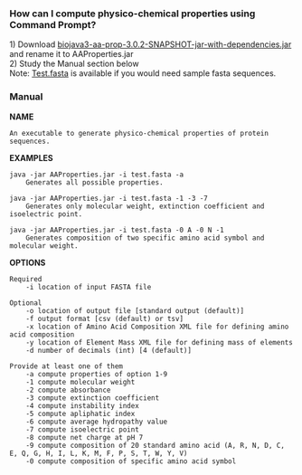 === How can I compute physico-chemical properties using Command Prompt? ===

1) Download [http://www.biojava.org/download/maven/org/biojava/biojava3-aa-prop/3.0.2-SNAPSHOT/biojava3-aa-prop-3.0.2-SNAPSHOT-jar-with-dependencies.jar biojava3-aa-prop-3.0.2-SNAPSHOT-jar-with-dependencies.jar] and rename it to AAProperties.jar<br>
2) Study the Manual section below<br>
Note: [[Test.fasta]] is available if you would need sample fasta sequences.

=== Manual ===
<b>NAME</b>
	<pre>An executable to generate physico-chemical properties of protein sequences.</pre>

<b>EXAMPLES</b>
	<pre>java -jar AAProperties.jar -i test.fasta -a
	Generates all possible properties.</pre>

	<pre>java -jar AAProperties.jar -i test.fasta -1 -3 -7
	Generates only molecular weight, extinction coefficient and isoelectric point.</pre>

	<pre>java -jar AAProperties.jar -i test.fasta -0 A -0 N -1
	Generates composition of two specific amino acid symbol and molecular weight.</pre>

<b>OPTIONS</b>
	<pre>Required
	-i location of input FASTA file</pre>

	<pre>Optional
	-o location of output file [standard output (default)]
	-f output format [csv (default) or tsv]
	-x location of Amino Acid Composition XML file for defining amino acid composition
	-y location of Element Mass XML file for defining mass of elements
	-d number of decimals (int) [4 (default)]</pre>

	<pre>Provide at least one of them
	-a compute properties of option 1-9
	-1 compute molecular weight
	-2 compute absorbance
	-3 compute extinction coefficient
	-4 compute instability index
	-5 compute apliphatic index
	-6 compute average hydropathy value
	-7 compute isoelectric point
	-8 compute net charge at pH 7
	-9 compute composition of 20 standard amino acid (A, R, N, D, C, E, Q, G, H, I, L, K, M, F, P, S, T, W, Y, V)
	-0 compute composition of specific amino acid symbol</pre>
